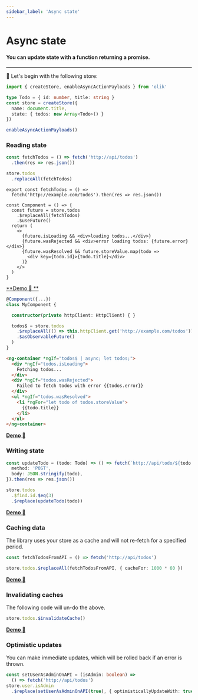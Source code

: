 ```yaml
---
sidebar_label: 'Async state'
---
```


# Async state

#### You can update state with a function returning a promise.

---

🥚 Let's begin with the following store:
```ts
import { createStore, enableAsyncActionPayloads } from 'olik'

type Todo = { id: number, title: string }
const store = createStore({
  name: document.title,
  state: { todos: new Array<Todo>() }
})

enableAsyncActionPayloads()
```

### Reading state


<Tabs groupId="frameworks">
<TabItem value="no framework" label="No framework">

```ts
const fetchTodos = () => fetch('http://api/todos')
  .then(res => res.json())

store.todos
  .replaceAll(fetchTodos)
```

</TabItem>
<TabItem value="react" label="React">

```tsx
export const fetchTodos = () =>
  fetch('http://example.com/todos').then(res => res.json())

const Component = () => {
  const future = store.todos
    .$replaceAll(fetchTodos)
    .$useFuture()
  return (
    <>
      {future.isLoading && <div>loading todos...</div>}
      {future.wasRejected && <div>error loading todos: {future.error}</div>}
      {future.wasResolved && future.storeValue.map(todo =>
        <div key={todo.id}>{todo.title}</div>
      )}
    </>
  )
}
```
[**Demo 🥚 **](https://codesandbox.io/s/olik-react-fetch-nj702)

</TabItem>
<TabItem value="angular" label="Angular">

```ts
@Component({...})
class MyComponent {

  constructor(private httpClient: HttpClient) { }

  todos$ = store.todos
    .$replaceAll(() => this.httpClient.get('http://example.com/todos'))
    .$asObservableFuture()
  )
}
```
```html
<ng-container *ngIf="todos$ | async; let todos;">
  <div *ngIf="todos.isLoading">
    Fetching todos...
  </div>
  <div *ngIf="todos.wasRejected">
    Failed to fetch todos with error {{todos.error}}
  </div>
  <ul *ngIf="todos.wasResolved">
    <li *ngFor="let todo of todos.storeValue">
      {{todo.title}}
    </li>
  </ul>
</ng-container>
```
[**Demo 🥚**](https://codesandbox.io/s/olik-ng-async-5y3hd?file=/src/app/app.component.ts)

</TabItem>
</Tabs>

### Writing state
```ts
const updateTodo = (todo: Todo) => () => fetch(`http://api/todo/${todo.id}`, {
  method: 'POST',
  body: JSON.stringify(todo),
}).then(res => res.json())

store.todos
  .$find.id.$eq(3)
  .$replace(updateTodo(todo))
```
[**Demo 🥚**](https://codesandbox.io/s/writing-async-state-r8rs6?file=/src/index.ts)

### Caching data
The library uses your store as a cache and will not re-fetch for a specified period.
```ts
const fetchTodosFromAPI = () => fetch('http://api/todos')

store.todos.$replaceAll(fetchTodosFromAPI, { cacheFor: 1000 * 60 })
```
[**Demo 🥚**](https://codesandbox.io/s/olik-demo-caching-data-no-framework-3rvz9?file=/src/index.ts)

### Invalidating caches
The following code will un-do the above.
```ts
store.todos.$invalidateCache()
```
[**Demo 🥚**](https://codesandbox.io/s/olik-demo-cache-invalidation-no-framework-efore?file=/src/index.ts)

### Optimistic updates
You can make immediate updates, which will be rolled back if an error is thrown.
```ts
const setUserAsAdminOnAPI = (isAdmin: boolean) =>
  () => fetch('http://api/todos')
store.user.isAdmin
  .$replace(setUserAsAdminOnAPI(true), { optimisticallyUpdateWith: true })
```
